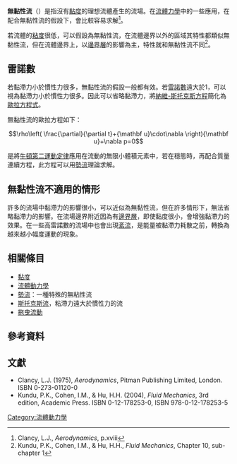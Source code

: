 {{Refimprove|date=2015年5月}}
'''無黏性流'''（{{lang-en|'''inviscid flow'''}}）是指沒有[[黏度|黏度]]的理想流體產生的流場。在[[流體力學|流體力學]]中的一些應用，在配合無黏性流的假設下，會比較容易求解<ref>Clancy, L.J., ''Aerodynamics'', p.xviii</ref>。

若流體的[[黏度|粘度]]很低，可以假設為無黏性流，在流體邊界以外的區域其特性都類似無黏性流，但在流體邊界上，以[[邊界層|邊界層]]的影響為主，特性就和無黏性流不同<ref>Kundu, P.K., Cohen, I.M., & Hu, H.H., ''Fluid Mechanics'', Chapter 10, sub-chapter 1</ref>。

==雷諾數==
若黏滯力小於慣性力很多，無黏性流的假設一般都有效。若[[雷諾數|雷諾數]]遠大於1，可以視為黏滯力小於慣性力很多。因此可以省略黏滯力，將[[納維-斯托克斯方程|納維-斯托克斯方程]]簡化為[[歐拉方程_(流體動力學)|歐拉方程式]]。

無黏性流的歐拉方程如下：

:<math>
\rho\left(
\frac{\partial}{\partial t}+{\mathbf u}\cdot\nabla
\right){\mathbf u}+\nabla p=0
</math>

是將[[牛頓第二運動定律|牛頓第二運動定律]]應用在流動的無限小體積元素中，若在穩態時，再配合質量連續方程，此方程可以用[[勢流|勢流]]理論求解。

==無黏性流不適用的情形==
許多的流場中黏滯力的影響很小，可以近似為無黏性流，但在許多情形下，無法省略黏滯力的影響。在流場邊界附近因為有[[邊界層|邊界層]]，即使黏度很小，會增強黏滯力的效果。在一些高雷諾數的流場中也會出現[[紊流|紊流]]，是能量被黏滯力耗散之前，轉換為越來越小幅度運動的現象{{cn|date=2015-05}}。

==相關條目==
*[[黏度|黏度]]
*[[流體動力學|流體動力學]]
*[[勢流|勢流]]：一種特殊的無粘性流
*[[斯托克斯流|斯托克斯流]]，粘滯力遠大於慣性力的流
*[[拖曳流動|拖曳流動]]

==參考資料==
{{reflist}}

==文獻==
* Clancy, L.J. (1975), ''Aerodynamics'', Pitman Publishing Limited, London.  ISBN 0-273-01120-0
* Kundu, P.K., Cohen, I.M., & Hu, H.H. (2004), ''Fluid Mechanics'', 3rd edition, Academic Press. ISBN 0-12-178253-0, ISBN 978-0-12-178253-5

[[Category:流體動力學|Category:流體動力學]]

{{fluiddynamics-stub}}